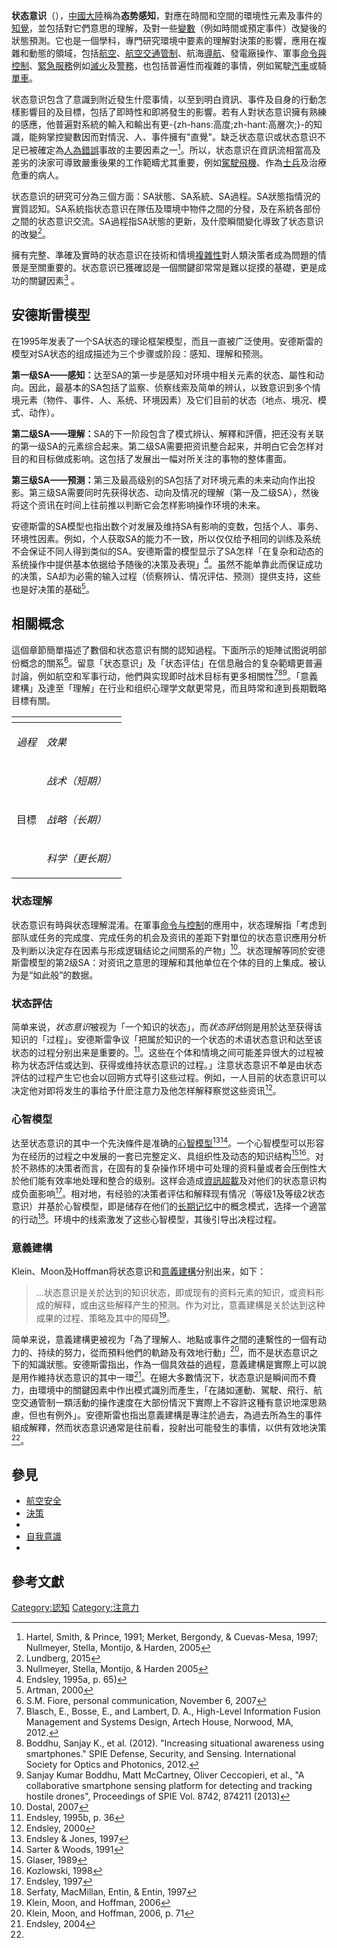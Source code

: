 {{cleanup-jargon|time=2017-04-04T02:11:37+00:00}}
{{expand|time=2017-04-04T02:11:37+00:00}}
'''状态意识'''（{{lang-en|Situation awareness, SA}}），[[中國大陸|中國大陸]]稱為'''态势感知'''，對應在時間和空間的環境性元素及事件的[[知覺|知覺]]，並包括對它們意思的理解，及對一些[[變數|變數]]（例如時間或預定事件）改變後的狀態預測。它也是一個學科，專門研究環境中要素的理解對決策的影響，應用在複雜和動態的領域，包括[[航空|航空]]、[[航空交通管制|航空交通管制]]、航海[[導航|導航]]、發電廠操作、軍事[[命令與控制|命令與控制]]、[[緊急服務|緊急服務]]例如[[滅火|滅火]]及[[警務|警務]]，也包括普遍性而複雜的事情，例如駕駛[[汽車|汽車]]或騎[[單車|單車]]。

状态意识包含了意識到附近發生什麼事情，以至到明白資訊、事件及自身的行動怎樣影響目的及目標，包括了即時性和即將發生的影響。若有人對状态意识擁有熟練的感應，他普遍對系統的輸入和輸出有更-{zh-hans:高度;zh-hant:高層次;}-的知識，能夠掌控變數因而對情況、人、事件擁有"直覺"。缺乏状态意识或状态意识不足已被確定為[[人為錯誤|人為錯誤]]事故的主要因素之一<ref>Hartel, Smith, & Prince, 1991; Merket, Bergondy, & Cuevas-Mesa, 1997; Nullmeyer, Stella, Montijo, & Harden, 2005</ref>。所以，状态意识在資訊流相當高及差劣的決家可導致嚴重後果的工作範疇尤其重要，例如[[飛行員|駕駛]][[飛機|飛機]]、作為[[士兵|士兵]]及治療危重的病人。

状态意识的研究可分為三個方面：SA狀態、SA系統、SA過程。SA狀態指情況的實質認知。SA系統指状态意识在隊伍及環境中物件之間的分發，及在系統各部份之間的状态意识交流。SA過程指SA狀態的更新，及什麼瞬間變化導致了状态意识的改變<ref name="Lundberg, 2015">Lundberg, 2015</ref>。

擁有完整、準確及實時的状态意识在技術和情境[[複雜性|複雜性]]對人類決策者成為問題的情景是至關重要的。状态意识已獲確認是一個關鍵卻常常是難以捉摸的基礎，更是成功的關鍵因素<ref>Nullmeyer, Stella, Montijo, & Harden 2005</ref> 。

==安德斯雷模型==

{{le|米卡·安德斯雷|Mica Endsley}}在1995年发表了一个SA状态的理论框架模型，而且一直被广泛使用。安德斯雷的模型对SA状态的组成描述为三个步骤或阶段：感知、理解和预测。

'''第一级SA——感知：'''达至SA的第一步是感知对环境中相关元素的状态、屬性和动向。因此，最基本的SA包括了监察、侦察线索及简单的辨认，以致意识到多个情境元素（物件、事件、人、系统、环境因素）及它们目前的状态（地点、境况、模式、动作）。

'''第二级SA——理解：'''SA的下一阶段包含了模式辨认、解釋和評價，把还没有关联的第一级SA的元素综合起来。第二级SA需要把资讯整合起来，并明白它会怎样对目的和目标做成影响。这包括了发展出一幅对所关注的事物的整体畫面。

'''第三级SA——预测：'''第三及最高级别的SA包括了对环境元素的未来动向作出投影。第三级SA需要同时先获得状态、动向及情况的理解（第一及二级SA），然後将这个资讯在时间上往前推以判断它会怎样影响操作环境的未来。

安德斯雷的SA模型也指出数个对发展及维持SA有影响的变数，包括个人、事务、环境性因素。例如，个人获取SA的能力不一致，所以仅仅给予相同的训练及系统不会保证不同人得到类似的SA。安德斯雷的模型显示了SA怎样「在复杂和动态的系统操作中提供基本依据给予随後的决策及表現」<ref>Endsley, 1995a, p. 65)</ref>。虽然不能单靠此而保证成功的决策，SA却为必需的输入过程（侦察辨认、情况评估、预测）提供支持，这些也是好决策的基础<ref>Artman, 2000</ref>。

==相關概念==

這個章節簡單描述了數個和状态意识有關的認知過程。下面所示的矩陣试图说明部份概念的關系<ref>S.M. Fiore, personal communication, November 6, 2007</ref>。留意「状态意识」及「状态评估」在信息融合的复杂範疇更普遍討論，例如航空和军事行动，他們與实现即时战术目标有更多相關性<ref>Blasch, E., Bosse, E., and Lambert, D. A., High-Level Information Fusion Management and Systems Design, Artech House, Norwood, MA, 2012.</ref><ref>Boddhu, Sanjay K., et al. (2012). "Increasing situational awareness using smartphones." SPIE Defense, Security, and Sensing. International Society for Optics and Photonics, 2012.</ref><ref>Sanjay Kumar Boddhu, Matt McCartney, Oliver Ceccopieri, et al., "A collaborative smartphone sensing platform for detecting and tracking hostile drones", Proceedings of SPIE Vol. 8742, 874211 (2013)</ref>。「意義建構」及達至「理解」在行业和组织心理学文献更常見，而且時常和達到長期戰略目標有關。

{| class="wikitable"
|-
! rowspan="2" colspan="2" |
! colspan="2" | 階段
|-
! ''過程''
! ''效果''
|-
! rowspan="3" | 目標
! ''战术（短期）''
| 状态評估
| 状态意识
|-
! ''战略（长期）''
| 意義建構
| 理解
|-
! ''科学（更长期）''
| 分析
| 預測
|}

===状态理解===
状态意识有時與状态理解混淆。在軍事[[命令与控制|命令与控制]]的應用中，状态理解指「考虑到部队或任务的完成度、完成任务的机会及资讯的差距下對單位的状态意识應用分析及判断以決定存在因素与形成逻辑结论之间關系的产物」<ref>Dostal, 2007</ref>。状态理解等同於安德斯雷模型的第2级SA：对资讯之意思的理解和其他单位在个体的目的上集成。被认为是“如此般”的数据。

===状态評估===

简单来说，''状态意识''被视为「一个知识的状态」，而''状态評估''则是用於达至获得该知识的「过程」。安德斯雷争议「把属於知识的一个状态的术语状态意识和达至该状态的过程分别出来是重要的。<ref>Endsley, 1995b, p. 36</ref>。这些在个体和情境之间可能差异很大的过程被称为状态評估或达到、获得或维持状态意识的过程。」注意状态意识不单是由状态評估的过程产生它也会以回朔方式导引这些过程。例如，一人目前的状态意识可以决定他对即将发生的事给予什麽注意力及他怎样解释察觉这些资讯<ref>Endsley, 2000</ref>。

===心智模型===

达至状态意识的其中一个先決條件是准确的[[心智模型|心智模型]]<ref>Endsley & Jones, 1997</ref><ref>Sarter & Woods, 1991</ref>。一个心智模型可以形容为在经历的过程之中发展的一套已完整定义、具组织性及动态的知识结构<ref>Glaser, 1989</ref><ref>Kozlowski, 1998</ref>。对於不熟练的决策者而言，在固有的复杂操作环境中可处理的资料量或者会压倒性大於他们能有效率地处理和整合的级别。这样会造成[[資訊超載|資訊超載]]及对他们的状态意识构成负面影响<ref>Endsley, 1997</ref>。相对地，有经验的决策者评估和解释现有情况（等级1及等级2状态意识）并基於心智模型，即是储存在他们的[[长期记忆|长期记忆]]中的概念模式，选择一个適當的行动<ref>Serfaty, MacMillan, Entin, & Entin, 1997</ref>。环境中的线索激发了这些心智模型，其後引导出决程过程。

===意義建構===

Klein、Moon及Hoffman将状态意识和[[意義建構|意義建構]]分别出来，如下：
<blockquote>...状态意识是关於达到的知识状态，即或现有的资料元素的知识，或资料形成的解释，或由这些解释产生的预测。作为对比，意義建構是关於达到这种成果的过程、策略及其中的障碍<ref>Klein, Moon, and Hoffman, 2006</ref>。</blockquote>

简单来说，意義建構更被视为「為了理解人、地點或事件之間的連繫性的一個有动力的、持续的努力，從而預料他們的軌跡及有效地行動」<ref>Klein, Moon, and Hoffman, 2006, p. 71</ref>，而不是状态意识之下的知識狀態。安德斯雷指出，作為一個具效益的過程，意義建構是實際上可以說是用作維持状态意识的其中一環<ref name="Endsley2004">Endsley, 2004</ref>。在絕大多數情況下，状态意识是瞬间而不費力，由環境中的關鍵因素中作出模式識別而產生，「在諸如運動、駕駛、飛行、航空交通管制一類活動的操作速度在大部份情況下實際上不容許这種有意识地深思熟慮，但也有例外」。安德斯雷也指出意義建構是專注於過去，為過去所為生的事件組成解釋，然而状态意识通常是往前看，投射出可能發生的事情，以供有效地決策<ref name="Endsley2004" />。


==參見==
{{div col}}
* [[航空安全|航空安全]]
* [[決策|決策]]
* {{le|信息集成|Information integration}}
* [[自我意識|自我意識]]
* {{le|情境認知|Situated cognition}}
{{div col end}}

==參考文獻==
{{Reflist|30em}}


[[Category:認知|Category:認知]]
[[Category:注意力|Category:注意力]]